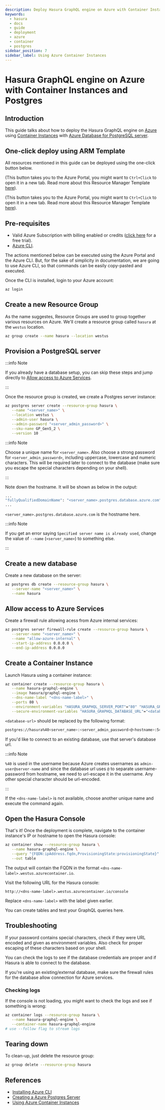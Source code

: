 ```yaml
---
description: Deploy Hasura GraphQL engine on Azure with Container Instances and Postgres
keywords:
  - hasura
  - docs
  - guide
  - deployment
  - azure
  - container
  - postgres
sidebar_position: 7
sidebar_label: Using Azure Container Instances
---
```



# Hasura GraphQL engine on Azure with Container Instances and Postgres

## Introduction

This guide talks about how to deploy the Hasura GraphQL engine on
[Azure](https://azure.microsoft.com) using [Container
Instances](https://azure.microsoft.com/en-us/services/container-instances/)
with [Azure Database for PostgreSQL
server](https://azure.microsoft.com/en-us/services/postgresql/).

## One-click deploy using ARM Template

All resources mentioned in this guide can be deployed using the
one-click button below.

<Tabs className="rst-class">
<TabItem value="postgres server" label="With a new Postgres Server">

(This button takes you to the Azure Portal, you might want to
`Ctrl+Click` to open it in a new tab. Read more about this Resource
Manager Template
[here](https://github.com/hasura/graphql-engine/tree/stable/install-manifests/azure-container-with-pg)).

</TabItem>
<TabItem value="cli" label="With an existing Postgres Server">

(This button takes you to the Azure Portal, you might want to
`Ctrl+Click` to open it in a new tab. Read more about this Resource
Manager Template
[here](https://github.com/hasura/graphql-engine/tree/stable/install-manifests/azure-container)).

</TabItem>
</Tabs>

## Pre-requisites

-   Valid Azure Subscription with billing enabled or credits ([click here](https://azure.microsoft.com/en-us/free/) for a free trial).
-   [Azure CLI](https://docs.microsoft.com/en-us/cli/azure/install-azure-cli).

The actions mentioned below can be executed using the Azure Portal and
the Azure CLI. But, for the sake of simplicity in documentation, we are
going to use Azure CLI, so that commands can be easily copy-pasted and
executed.

Once the CLI is installed, login to your Azure account:

```bash
az login
```

## Create a new Resource Group

As the name suggestes, Resource Groups are used to group together
various resources on Azure. We'll create a resource group called
`hasura` at the `westus` location.

```bash
az group create --name hasura --location westus
```

## Provision a PostgreSQL server

:::info Note

If you already have a database setup, you can skip these steps and jump
directly to [Allow access to Azure Services](/graphql/core/deployment/deployment-guides/azure-container-instances-postgres.mdx#azure-allow-access).

:::

Once the resource group is created, we create a Postgres server
instance:

```bash
az postgres server create --resource-group hasura \
   --name "<server_name>" \
   --location westus \
   --admin-user hasura \
   --admin-password "<server_admin_password>" \
   --sku-name GP_Gen5_2 \
   --version 10
```

:::info Note

Choose a unique name for `<server_name>`. Also choose a strong password
for `<server_admin_password>`, including uppercase, lowercase and
numeric characters. This will be required later to connect to the
database (make sure you escape the special characters depending on your
shell).

:::

Note down the hostname. It will be shown as below in the output:

```bash
...
"fullyQualifiedDomainName": "<server_name>.postgres.database.azure.com",
...
```

`<server_name>.postgres.database.azure.com` is the hostname here.

:::info Note

If you get an error saying `Specified server name is already used`,
change the value of `--name` (`<server_name>`) to something else.

:::

## Create a new database

Create a new database on the server:

```bash
az postgres db create --resource-group hasura \
   --server-name "<server_name>" \
   --name hasura
```

## Allow access to Azure Services

Create a firewall rule allowing acess from Azure internal services:

```bash
az postgres server firewall-rule create --resource-group hasura \
   --server-name "<server_name>" \
   --name "allow-azure-internal" \
   --start-ip-address 0.0.0.0 \
   --end-ip-address 0.0.0.0
```

## Create a Container Instance

Launch Hasura using a container instance:

```bash
az container create --resource-group hasura \
   --name hasura-graphql-engine \
   --image hasura/graphql-engine \
   --dns-name-label "<dns-name-label>" \
   --ports 80 \
   --environment-variables "HASURA_GRAPHQL_SERVER_PORT"="80" "HASURA_GRAPHQL_ENABLE_CONSOLE"="true" \
   --secure-environment-variables "HASURA_GRAPHQL_DATABASE_URL"="<database-url>"
```

`<database-url>` should be replaced by the following format:

```bash
postgres://hasura%40<server_name>:<server_admin_password>@<hostname>:5432/hasura
```

If you'd like to connect to an existing database, use that server's
database url.

:::info Note

`%40` is used in the username because Azure creates usernames as
`admin-user@server-name` and since the database url uses `@` to separate
username-password from hostname, we need to url-escape it in the
username. Any other special character should be url-encoded.

:::

If the `<dns-name-label>` is not available, choose another unique name
and execute the command again.

## Open the Hasura Console

That's it! Once the deployment is complete, navigate to the container
instance's IP or hostname to open the Hasura console:

```bash
az container show --resource-group hasura \
   --name hasura-graphql-engine \
   --query "{FQDN:ipAddress.fqdn,ProvisioningState:provisioningState}" \
   --out table
```

The output will contain the FQDN in the format
`<dns-name-label>.westus.azurecontainer.io`.

Visit the following URL for the Hasura console:

```
http://<dns-name-label>.westus.azurecontainer.io/console
```

Replace `<dns-name-label>` with the label given earlier.

You can create tables and test your GraphQL queries here.

## Troubleshooting

If your password contains special characters, check if they were URL
encoded and given as environment variables. Also check for proper
escaping of these characters based on your shell.

You can check the logs to see if the database credentials are proper and
if Hasura is able to connect to the database.

If you're using an existing/external database, make sure the firewall
rules for the database allow connection for Azure services.

### Checking logs

If the console is not loading, you might want to check the logs and see
if something is wrong:

```bash
az container logs --resource-group hasura \
   --name hasura-graphql-engine \
   --container-name hasura-graphql-engine
# use --follow flag to stream logs
```

## Tearing down

To clean-up, just delete the resource group:

```bash
az group delete --resource-group hasura
```

## References

-   [Installing Azure CLI](https://docs.microsoft.com/en-us/cli/azure/install-azure-cli)
-   [Creating a Azure Postgres Server](https://docs.microsoft.com/en-us/azure/postgresql/quickstart-create-server-database-azure-cli)
-   [Using Azure Container Instances](https://docs.microsoft.com/en-us/azure/container-instances/container-instances-quickstart)
